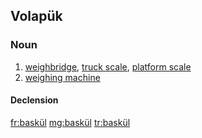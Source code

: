 ==Volapük==

===Noun===
{{vo-noun}}

# [[weighbridge]], [[truck scale]], [[platform scale]]
# [[weighing machine]]

====Declension====
{{vo-decl-noun}}

[[fr:baskül]]
[[mg:baskül]]
[[tr:baskül]]